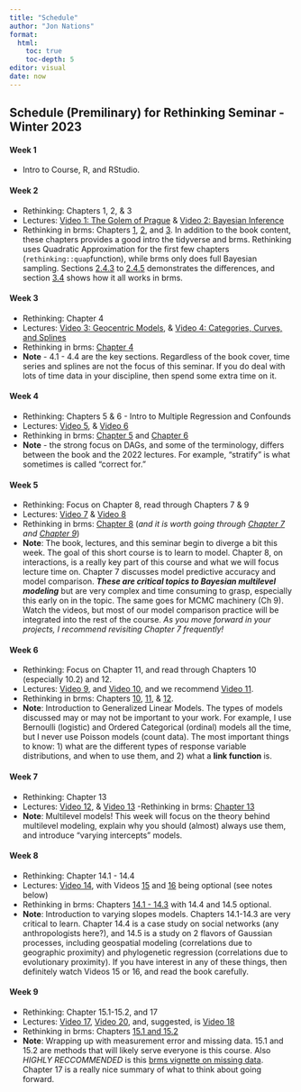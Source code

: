 ```yaml
---
title: "Schedule"
author: "Jon Nations"
format:
  html:
    toc: true
    toc-depth: 5
editor: visual
date: now
---
```


## Schedule (Premilinary) for Rethinking Seminar - Winter 2023  


#### **Week 1**
- Intro to Course, R, and RStudio.
    
#### **Week 2**
- Rethinking: Chapters 1, 2, & 3
- Lectures: [Video 1: The Golem of Prague](https://www.youtube.com/watch?v=cclUd_HoRlo&list=PLDcUM9US4XdMROZ57-OIRtIK0aOynbgZN&index=2) & [Video 2: Bayesian Inference](https://www.youtube.com/watch?v=guTdrfycW2Q&list=PLDcUM9US4XdMROZ57-OIRtIK0aOynbgZN&index=3)
 - Rethinking in brms: Chapters [1](https://bookdown.org/content/4857/the-golem-of-prague.html), [2](https://bookdown.org/content/4857/small-worlds-and-large-worlds.html), and [3](https://bookdown.org/content/4857/sampling-the-imaginary.html). In addition to the book content, these chapters provides a good intro the tidyverse and brms. Rethinking uses Quadratic Approximation for the first few chapters (`rethinking::quap`function),  while brms only does full Bayesian sampling. Sections [2.4.3](https://bookdown.org/content/4857/small-worlds-and-large-worlds.html#grid-approximation.) to [2.4.5](https://bookdown.org/content/4857/small-worlds-and-large-worlds.html#markov-chain-monte-carlo.) demonstrates the differences, and section [3.4](https://bookdown.org/content/4857/sampling-the-imaginary.html#summary-lets-practice-with-brms) shows how it all works in brms.
    
#### **Week 3**
- Rethinking: Chapter 4
- Lectures: [Video 3: Geocentric Models](https://www.youtube.com/watch?v=zYYBtxHWE0A), & [Video 4: Categories, Curves, and Splines](https://www.youtube.com/watch?v=QiHKdvAbYII&list=PLDcUM9US4XdMROZ57-OIRtIK0aOynbgZN&index=5)
- Rethinking in brms: [Chapter 4](https://bookdown.org/content/4857/geocentric-models.html#curves-from-lines)
- **Note** - 4.1 - 4.4 are the key sections. Regardless of the book cover, time series and splines are not the focus of this seminar. If you do deal with lots of time data in your discipline, then spend some extra time on it. 
  
#### **Week 4**
- Rethinking: Chapters 5 & 6 - Intro to Multiple Regression and Confounds
- Lectures: [Video 5](https://www.youtube.com/watch?v=UpP-_mBvECI&list=PLDcUM9US4XdMROZ57-OIRtIK0aOynbgZN&index=6), & [Video 6](https://www.youtube.com/watch?v=UpP-_mBvECI&list=PLDcUM9US4XdMROZ57-OIRtIK0aOynbgZN&index=6)
- Rethinking in brms: [Chapter 5](https://bookdown.org/content/4857/the-many-variables-the-spurious-waffles.html) and [Chapter 6](https://bookdown.org/content/4857/the-haunted-dag-the-causal-terror.html)
- **Note** - the strong focus on DAGs, and some of the terminology, differs between the book and the 2022 lectures. For example, "stratify" is what sometimes is called "correct for." 
  
  
#### **Week 5**
- Rethinking: Focus on Chapter 8, read through Chapters 7 & 9
- Lectures: [Video 7](https://www.youtube.com/watch?v=odGAAJDlgp8&list=PLDcUM9US4XdMROZ57-OIRtIK0aOynbgZN&index=7) & [Video 8](https://www.youtube.com/watch?v=Qqz5AJjyugM&list=PLDcUM9US4XdMROZ57-OIRtIK0aOynbgZN&index=8&pp=sAQB)
- Rethinking in brms: [Chapter 8](https://bookdown.org/content/4857/conditional-manatees.html) (*and it is worth going through [Chapter 7](https://bookdown.org/content/4857/ulysses-compass.html) and [Chapter 9](https://bookdown.org/content/4857/markov-chain-monte-carlo.html)*) 
- **Note**: The book, lectures, and this seminar begin to diverge a bit this week. The goal of this short course is to learn to model. Chapter 8, on interactions, is a really key part of this course and what we will focus lecture time on. Chapter 7 discusses model predictive accuracy and model comparison. ***These are critical topics to Bayesian multilevel modeling*** but are very complex and time consuming to grasp, especially this early on in the topic. The same goes for MCMC machinery (Ch 9). Watch the videos, but most of our model comparison practice will be integrated into the rest of the course. *As you move forward in your projects, I recommend revisiting Chapter 7 frequently!*

#### **Week 6**
- Rethinking: Focus on Chapter 11, and read through Chapters 10 (especially 10.2) and 12. 
- Lectures: [Video 9](https://www.youtube.com/watch?v=nPi5yGbfxuo&list=PLDcUM9US4XdMROZ57-OIRtIK0aOynbgZN&index=9), and [Video 10](https://www.youtube.com/watch?v=YrwL6t0kW2I&list=PLDcUM9US4XdMROZ57-OIRtIK0aOynbgZN&index=10), and we recommend [Video 11](https://www.youtube.com/watch?v=-397DMPooR8&list=PLDcUM9US4XdMROZ57-OIRtIK0aOynbgZN&index=11).
- Rethinking in brms: Chapters [10](https://bookdown.org/content/4857/big-entropy-and-the-generalized-linear-model.html), [11](https://bookdown.org/content/4857/god-spiked-the-integers.html), & [12](https://bookdown.org/content/4857/monsters-and-mixtures.html).
- **Note**: Introduction to Generalized Linear Models. The types of models discussed may or may not be important to your work. For example, I use Bernoulli (logistic) and Ordered Categorical (ordinal) models all the time, but I never use Poisson models (count data). The most important things to know: 1) what are the different types of response variable distributions, and when to use them, and 2) what a **link function** is. 
  
#### **Week 7**
- Rethinking: Chapter 13
- Lectures: [Video 12](https://www.youtube.com/watch?v=SocRgsf202M&list=PLDcUM9US4XdMROZ57-OIRtIK0aOynbgZN&index=12), & [Video 13](https://www.youtube.com/watch?v=n2aJYtuGu54&list=PLDcUM9US4XdMROZ57-OIRtIK0aOynbgZN&index=13)
-Rethinking in brms: [Chapter 13](https://bookdown.org/content/4857/models-with-memory.html)
- **Note**: Multilevel models! This week will focus on the theory behind multilevel modeling, explain why you should (almost) always use them, and introduce "varying intercepts" models.
  
#### **Week 8**
- Rethinking: Chapter 14.1 - 14.4
- Lectures: [Video 14](https://www.youtube.com/watch?v=XDoAglqd7ss&list=PLDcUM9US4XdMROZ57-OIRtIK0aOynbgZN&index=14), with Videos [15](https://www.youtube.com/watch?v=L_QumFUv7C8&list=PLDcUM9US4XdMROZ57-OIRtIK0aOynbgZN&index=15) and [16](https://www.youtube.com/watch?v=PIuqxOBJqLU&list=PLDcUM9US4XdMROZ57-OIRtIK0aOynbgZN&index=16) being optional (see notes below)
- Rethinking in brms: Chapters [14.1 - 14.3](https://bookdown.org/content/4857/adventures-in-covariance.html#varying-slopes-by-construction) with 14.4 and 14.5 optional.
- **Note**: Introduction to varying slopes models. Chapters 14.1-14.3 are very critical to learn. Chapter 14.4 is a case study on social networks (any anthropologists here?), and 14.5 is a study on 2 flavors of Gaussian processes, including geospatial modeling (correlations due to geographic proximity) and phylogenetic regression (correlations due to evolutionary proximity). If you have interest in any of these things, then definitely watch Videos 15 or 16, and read the book carefully. 
  
#### **Week 9**
- Rethinking: Chapter 15.1-15.2, and 17
- Lectures: [Video 17](https://www.youtube.com/watch?v=lTFAB6QmwHM&list=PLDcUM9US4XdMROZ57-OIRtIK0aOynbgZN&index=17), [Video 20](https://www.youtube.com/watch?v=qV3eos7maGs&list=PLDcUM9US4XdMROZ57-OIRtIK0aOynbgZN&index=20), and, suggested, is [Video 18](https://www.youtube.com/watch?v=oMiSb8GKR0o&list=PLDcUM9US4XdMROZ57-OIRtIK0aOynbgZN&index=18)
- Rethinking in brms: Chapters [15.1 and 15.2](https://bookdown.org/content/4857/missing-data-and-other-opportunities.html)
- **Note**: Wrapping up with measurement error and missing data. 15.1 and 15.2 are methods that will likely serve everyone is this course. Also *HIGHLY RECCOMMENDED* is this [brms vignette on missing data](https://cran.r-project.org/web/packages/brms/vignettes/brms_missings.html). Chapter 17 is a really nice summary of what to think about going forward. 
    


